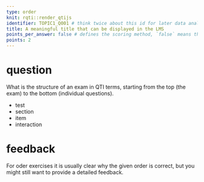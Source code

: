 ```yaml
---
type: order
knit: rqti::render_qtijs
identifier: TOPIC1_Q001 # think twice about this id for later data analysis!
title: A meaningful title that can be displayed in the LMS
points_per_answer: false # defines the scoring method, `false` means the completely correct order must be restored by the candidate in order to get points
points: 2
---
```


# question

What is the structure of an exam in QTI terms, starting from the top (the exam) to the bottom (individual questions).

- test
- section
- item
- interaction

# feedback

For oder exercises it is usually clear why the given order is correct, but you might still want to provide a detailed feedback.

<!-- If you prefer specific feedback for correct and incorrect solution, delete the general feedback section and uncomment everything starting from this line:

# feedback+

Nice. (Only displayed when the solution is correct.)

# feedback-

Try again. (Only displayed if the solution is not correct.)
-->
